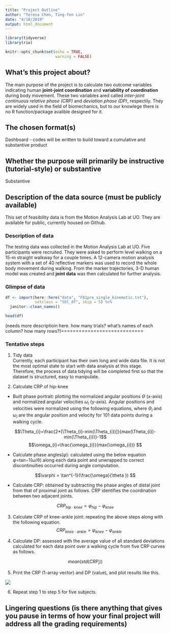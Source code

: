 ```yaml
---
title: "Project Outline"
author: "Teresa Chen, Ting-fen Lin"
date: "4/18/2019"
output: html_document
---
```


```r

library(tidyverse)
library(rio)

knitr::opts_chunk$set(echo = TRUE,
                      warning = FALSE)
```


## What's this project about?

The main purpose of the project is to calculate two outcome variables indicating human **joint-joint coordination** and **variability of coordination** during body movement. These two variables ared called *inter-joint continuous relative phase (CRP)* and *deviation phase (DP)*, respectily. They are widely used in the field of biomechanics, but to our knowlege there is no R function/package avalible designed for it. 


## The chosen format(s)

Dashboard - codes will be written to build toward a cumulative and substantive product 

## Whether the purpose will primarily be instructive (tutorial-style) or substantive 

Substantive

## Description of the data source (must be publicly available)

This set of feasibility data is from the Motion Analysis Lab at UO. They are available for public, currently housed on Github.

### Description of data

The testing data was collected in the Motion Analysis Lab at UO. Five participants were recruited. They were asked to perform level walking on a 15-m straight walkway for a couple times. A 12-camera motion analysis system with a set of 40 reflective markers was used to record the whole body movement during walking. From the marker trajectories, 3-D human model was created and **joint data** was then calculated for further analysis.  

### Glimpse of data

```r
df <- import(here::here("data", "F01pre_single_kinematic.txt"),
             setclass = "tbl_df", skip = 5) %>% 
  janitor::clean_names()

head(df)
```

(needs more descriptioin here. how many trials? what's names of each column? how many rows?)============================

### Tentative steps 

1. Tidy data  
Currently, each participant has their own long and wide data file. It is not the most optimal state to start with data analysis at this stage. Therefore, the process of data tidying will be completed first so that the dataset is structured, easy to manipulate.

2. Calculate CRP of hip-knee
  + Built phase portrait: plotting the normalized angular positions $\Theta$ (x-axis) and normalized angular velocities $\omega_{i}$ (y-axis). Angular positions and velocities were normalized using the following equations, where $\Theta_{i}$ and $\omega_{i}$ are the angular position and velocity for 101 data points during a walking cycle.  
  
  $$\Theta_{i}=\frac{2*[\Theta_{i}-min(\Theta_{i})]}{max(\Theta_{i})-min(\Theta_{i})}-1$$
  $$\omega_{i}=\frac{\omega_{i}}{max(\omega_{i})} $$  
  
  + Calculate phase angles($\varphi$):  calculated using the below equation φ=tan−1(ω/θ) along each data point and unwrapped to correct discontinuities occurred during angle computation.  
  
  $$\varphi = \tan^{-1}(\frac{\omega}{\theta }) $$
  
  + Calculate CRP: obtained by subtracting the phase angles of distal joint from that of proximal joint as follows. CRP identifies the coordination between two adjacent joints.
  
  $$CRP_{hip\cdot knee}=\varphi_{hip} - \varphi_{knee}$$
 
 
3. Calculate CRP of knee-ankle joint: repeating the above steps along with the following equation. 
 $$CRP_{knee\cdot ankle}=\varphi_{knee} - \varphi_{ankle}$$
  
4. Calculate DP: assessed with the average value of all standard deviations calculated for each data point over a walking cycle from five CRP curves as follows.  


$$mean(std(CRP_{i}))$$  

5. Print the CRP (1-array vector) and DP (value), and plot results like this.  

![](plots/plot_matlab.jpg)  

6. Repeat step 1 to step 5 for five subjects.



## Lingering questions (is there anything that gives you pause in terms of how your final project will address all the grading requirements)